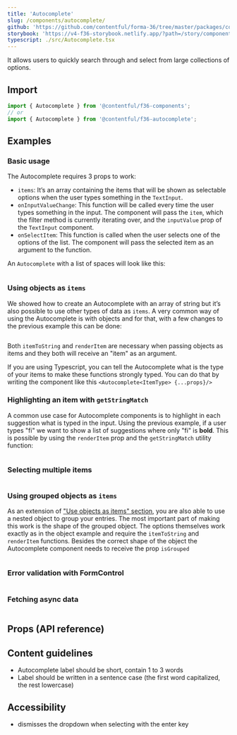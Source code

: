 ```yaml
---
title: 'Autocomplete'
slug: /components/autocomplete/
github: 'https://github.com/contentful/forma-36/tree/master/packages/components/autocomplete'
storybook: 'https://v4-f36-storybook.netlify.app/?path=/story/components-autocomplete--basic'
typescript: ./src/Autocomplete.tsx
---
```


It allows users to quickly search through and select from large collections of options.

## Import

```jsx static=true
import { Autocomplete } from '@contentful/f36-components';
// or
import { Autocomplete } from '@contentful/f36-autocomplete';
```

## Examples

### Basic usage

The Autocomplete requires 3 props to work:

- `items`: It’s an array containing the items that will be shown as selectable options when the user types something in the `TextInput`.
- `onInputValueChange`: This function will be called every time the user types something in the input.
  The component will pass the `item`, which the filter method is currently iterating over, and the `inputValue` prop of the `TextInput` component.
- `onSelectItem`: This function is called when the user selects one of the options of the list. The component will pass the selected item as an argument to the function.

An `Autocomplete` with a list of spaces will look like this:

```jsx file=./examples/AutocompleteBasicUsageExample.tsx

```

### Using objects as `items`

We showed how to create an Autocomplete with an array of string but it’s also possible to use other types of data as `items`.
A very common way of using the Autocomplete is with objects and for that, with a few changes to the previous example this can be done:

```jsx file=./examples/AutocompleteWithObjectsExample.tsx

```

Both `itemToString` and `renderItem` are necessary when passing objects as items and they both will receive an "item" as an argument.

If you are using Typescript, you can tell the Autocomplete what is the type of your items to make these functions strongly typed.
You can do that by writing the component like this `<Autocomplete<ItemType> {...props}/>`

### Highlighting an item with `getStringMatch`

A common use case for Autocomplete components is to highlight in each suggestion what is typed in the input.
Using the previous example, if a user types "fi" we want to show a list of suggestions where only "fi" is **bold**.
This is possible by using the `renderItem` prop and the `getStringMatch` utility function:

```jsx file=./examples/AutocompleteHighlightingExample.tsx

```

### Selecting multiple items

```jsx file=./examples/AutocompleteMultiSelectionExample.tsx

```

### Using grouped objects as `items`

As an extension of ["Use objects as items" section](#use-objects-as-items), you are also able to use a nested object to group your entries.
The most important part of making this work is the shape of the grouped object. The options themselves work exactly as in the object example and require the `itemToString`
and `renderItem` functions.
Besides the correct shape of the object the Autocomplete component needs to receive the prop `isGrouped`

```jsx file=./examples/AutocompleteWithGroupedItems.tsx

```

### Error validation with FormControl

```jsx file=./examples/AutocompleteWithErrorValidationExample.tsx

```

### Fetching async data

```jsx file=./examples/AutocompleteFetchingAsyncDataExample.tsx

```

## Props (API reference)

<PropsTable of="Autocomplete" />

## Content guidelines

- Autocomplete label should be short, contain 1 to 3 words
- Label should be written in a sentence case (the first word capitalized, the rest lowercase)

## Accessibility

- dismisses the dropdown when selecting with the enter key
